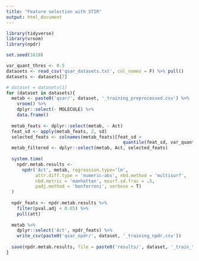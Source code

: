 ```yaml
---
title: "Feature selection with STIR"
output: html_document
---
```


```r
library(tidyverse)
library(vroom)
library(npdr)

set.seed(1618)
```

```r
var_quant_thres <- 0.5
datasets <- read_csv('qsar_datasets.txt', col_names = F) %>% pull()
datasets <- datasets[7]
```

```r
# dataset = datasets[1]
for (dataset in datasets){
  metab <- paste0('qsar/', dataset, '_training_preprocessed.csv') %>%
    vroom() %>%
    dplyr::select(- MOLECULE) %>%
    data.frame()
  
  metab_feats <- dplyr::select(metab, - Act)
  feat_sd <- apply(metab_feats, 2, sd)
  selected_feats <- colnames(metab_feats)[feat_sd > 
                                            quantile(feat_sd, var_quant_thres)]
  metab_filtered <- dplyr::select(metab, Act, selected_feats)
  
  system.time(
    npdr.metab.results <-
      npdr('Act', metab, regression.type='lm',
           attr.diff.type = 'numeric-abs', nbd.method = 'multisurf',
           nbd.metric = 'manhattan', msurf.sd.frac = .5,
           padj.method = 'bonferroni', verbose = T)
  )
  
  npdr_feats <- npdr.metab.results %>%
    filter(pval.adj < 0.05) %>%
    pull(att)
  
  metab %>%
    dplyr::select('Act', npdr_feats) %>%
    write_csv(paste0('qsar_npdr/', dataset, '_training_npdr.csv'))
  
  save(npdr.metab.results, file = paste0('results/', dataset, '_train_thres_npdr.Rdata'))
}

```

